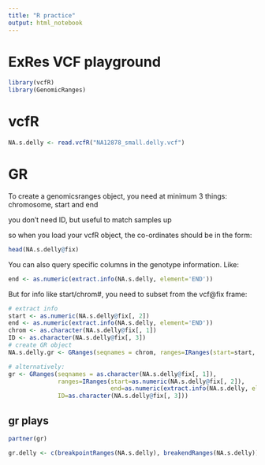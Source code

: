 ```yaml
---
title: "R practice"
output: html_notebook
---
```

# ExRes VCF playground
```r
library(vcfR)
library(GenomicRanges)
```


# vcfR
```r
NA.s.delly <- read.vcfR("NA12878_small.delly.vcf")
```

# GR

To create a genomicsranges object, you need at minimum 3 things: chromosome, start and end

you don't need ID, but useful to match samples up

so when you load your vcfR object, the co-ordinates should be in the form:
```r
head(NA.s.delly@fix)
```


You can also query specific columns in the genotype information. Like: 

```r
end <- as.numeric(extract.info(NA.s.delly, element='END'))
```


But for info like start/chrom#, you need to subset from the vcf@fix frame:

```r
# extract info
start <- as.numeric(NA.s.delly@fix[, 2])
end <- as.numeric(extract.info(NA.s.delly, element='END'))
chrom <- as.character(NA.s.delly@fix[, 1])
ID <- as.character(NA.s.delly@fix[, 3])
# create GR object
NA.s.delly.gr <- GRanges(seqnames = chrom, ranges=IRanges(start=start, end=end), ID=ID)
```

```r
# alternatively:
gr <- GRanges(seqnames = as.character(NA.s.delly@fix[, 1]),
              ranges=IRanges(start=as.numeric(NA.s.delly@fix[, 2]), 
                             end=as.numeric(extract.info(NA.s.delly, element='END'))), 
              ID=as.character(NA.s.delly@fix[, 3]))
```


## gr plays
```r
partner(gr)
```

```r
gr.delly <- c(breakpointRanges(NA.s.delly), breakendRanges(NA.s.delly))
```




